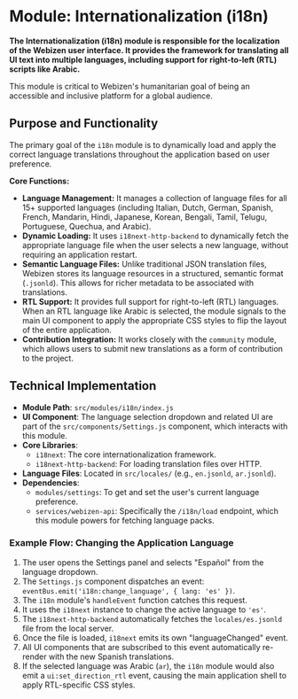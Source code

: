 # Module: Internationalization (i18n)

**The Internationalization (i18n) module is responsible for the localization of the Webizen user interface. It provides the framework for translating all UI text into multiple languages, including support for right-to-left (RTL) scripts like Arabic.**

This module is critical to Webizen's humanitarian goal of being an accessible and inclusive platform for a global audience.

## Purpose and Functionality

The primary goal of the `i18n` module is to dynamically load and apply the correct language translations throughout the application based on user preference.

**Core Functions:**
-   **Language Management:** It manages a collection of language files for all 15+ supported languages (including Italian, Dutch, German, Spanish, French, Mandarin, Hindi, Japanese, Korean, Bengali, Tamil, Telugu, Portuguese, Quechua, and Arabic).
-   **Dynamic Loading:** It uses `i18next-http-backend` to dynamically fetch the appropriate language file when the user selects a new language, without requiring an application restart.
-   **Semantic Language Files:** Unlike traditional JSON translation files, Webizen stores its language resources in a structured, semantic format (`.jsonld`). This allows for richer metadata to be associated with translations.
-   **RTL Support:** It provides full support for right-to-left (RTL) languages. When an RTL language like Arabic is selected, the module signals to the main UI component to apply the appropriate CSS styles to flip the layout of the entire application.
-   **Contribution Integration:** It works closely with the `community` module, which allows users to submit new translations as a form of contribution to the project.

## Technical Implementation

-   **Module Path**: `src/modules/i18n/index.js`
-   **UI Component**: The language selection dropdown and related UI are part of the `src/components/Settings.js` component, which interacts with this module.
-   **Core Libraries**:
    -   `i18next`: The core internationalization framework.
    -   `i18next-http-backend`: For loading translation files over HTTP.
-   **Language Files**: Located in `src/locales/` (e.g., `en.jsonld`, `ar.jsonld`).
-   **Dependencies**:
    -   `modules/settings`: To get and set the user's current language preference.
    -   `services/webizen-api`: Specifically the `/i18n/load` endpoint, which this module powers for fetching language packs.

### Example Flow: Changing the Application Language

1.  The user opens the Settings panel and selects "Español" from the language dropdown.
2.  The `Settings.js` component dispatches an event: `eventBus.emit('i18n:change_language', { lang: 'es' })`.
3.  The `i18n` module's `handleEvent` function catches this request.
4.  It uses the `i18next` instance to change the active language to `'es'`.
5.  The `i18next-http-backend` automatically fetches the `locales/es.jsonld` file from the local server.
6.  Once the file is loaded, `i18next` emits its own "languageChanged" event.
7.  All UI components that are subscribed to this event automatically re-render with the new Spanish translations.
8.  If the selected language was Arabic (`ar`), the `i18n` module would also emit a `ui:set_direction_rtl` event, causing the main application shell to apply RTL-specific CSS styles.
